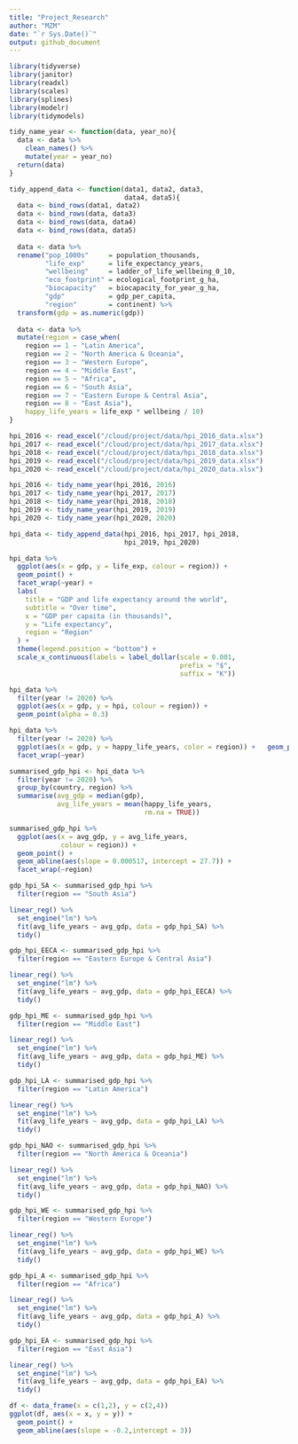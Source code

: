 ```yaml
---
title: "Project_Research"
author: "MZM"
date: "`r Sys.Date()`"
output: github_document
---
```


```r
library(tidyverse)
library(janitor)
library(readxl)
library(scales)
library(splines)
library(modelr)
library(tidymodels)
```

```r
tidy_name_year <- function(data, year_no){
  data <- data %>%
    clean_names() %>%
    mutate(year = year_no)
  return(data)
}

tidy_append_data <- function(data1, data2, data3, 
                             data4, data5){
  data <- bind_rows(data1, data2)
  data <- bind_rows(data, data3)
  data <- bind_rows(data, data4)
  data <- bind_rows(data, data5)
  
  data <- data %>%
  rename("pop_1000s"     = population_thousands,
         "life_exp"      = life_expectancy_years,
         "wellbeing"     = ladder_of_life_wellbeing_0_10,
         "eco_footprint" = ecological_footprint_g_ha,
         "biocapacity"   = biocapacity_for_year_g_ha,
         "gdp"           = gdp_per_capita,
         "region"        = continent) %>%
  transform(gdp = as.numeric(gdp))
  
  data <- data %>%
  mutate(region = case_when(
    region == 1 ~ "Latin America",
    region == 2 ~ "North America & Oceania",
    region == 3 ~ "Western Europe",
    region == 4 ~ "Middle East",
    region == 5 ~ "Africa",
    region == 6 ~ "South Asia",
    region == 7 ~ "Eastern Europe & Central Asia",
    region == 8 ~ "East Asia"),
    happy_life_years = life_exp * wellbeing / 10)
}
```

```r
hpi_2016 <- read_excel("/cloud/project/data/hpi_2016_data.xlsx")
hpi_2017 <- read_excel("/cloud/project/data/hpi_2017_data.xlsx")
hpi_2018 <- read_excel("/cloud/project/data/hpi_2018_data.xlsx") 
hpi_2019 <- read_excel("/cloud/project/data/hpi_2019_data.xlsx")
hpi_2020 <- read_excel("/cloud/project/data/hpi_2020_data.xlsx")

hpi_2016 <- tidy_name_year(hpi_2016, 2016)
hpi_2017 <- tidy_name_year(hpi_2017, 2017)
hpi_2018 <- tidy_name_year(hpi_2018, 2018)
hpi_2019 <- tidy_name_year(hpi_2019, 2019)
hpi_2020 <- tidy_name_year(hpi_2020, 2020)

hpi_data <- tidy_append_data(hpi_2016, hpi_2017, hpi_2018, 
                             hpi_2019, hpi_2020)
```

```r
hpi_data %>%
  ggplot(aes(x = gdp, y = life_exp, colour = region)) +
  geom_point() +
  facet_wrap(~year) +
  labs(
    title = "GDP and life expectancy around the world",
    subtitle = "Over time",
    x = "GDP per capaita (in thousands)",
    y = "Life expectancy",
    region = "Region"
  ) +
  theme(legend.position = "bottom") +
  scale_x_continuous(labels = label_dollar(scale = 0.001,
                                           prefix = "$",
                                           suffix = "K"))
```

```r
hpi_data %>%
  filter(year != 2020) %>%
  ggplot(aes(x = gdp, y = hpi, colour = region)) +
  geom_point(alpha = 0.3)
```

```r
hpi_data %>%
  filter(year != 2020) %>%
  ggplot(aes(x = gdp, y = happy_life_years, color = region)) +   geom_point() +
  facet_wrap(~year)
```

```r
summarised_gdp_hpi <- hpi_data %>%
  filter(year != 2020) %>%
  group_by(country, region) %>%
  summarise(avg_gdp = median(gdp), 
            avg_life_years = mean(happy_life_years, 
                                  rm.na = TRUE))

summarised_gdp_hpi %>%
  ggplot(aes(x = avg_gdp, y = avg_life_years, 
             colour = region)) +
  geom_point() +
  geom_abline(aes(slope = 0.000517, intercept = 27.7)) +
  facet_wrap(~region)
```

```r
gdp_hpi_SA <- summarised_gdp_hpi %>%
  filter(region == "South Asia")

linear_reg() %>%
  set_engine("lm") %>%
  fit(avg_life_years ~ avg_gdp, data = gdp_hpi_SA) %>%
  tidy()
```

```r
gdp_hpi_EECA <- summarised_gdp_hpi %>%
  filter(region == "Eastern Europe & Central Asia")

linear_reg() %>%
  set_engine("lm") %>%
  fit(avg_life_years ~ avg_gdp, data = gdp_hpi_EECA) %>%
  tidy()
```

```r
gdp_hpi_ME <- summarised_gdp_hpi %>%
  filter(region == "Middle East")

linear_reg() %>%
  set_engine("lm") %>%
  fit(avg_life_years ~ avg_gdp, data = gdp_hpi_ME) %>%
  tidy()
```

```r
gdp_hpi_LA <- summarised_gdp_hpi %>%
  filter(region == "Latin America")

linear_reg() %>%
  set_engine("lm") %>%
  fit(avg_life_years ~ avg_gdp, data = gdp_hpi_LA) %>%
  tidy()
```

```r
gdp_hpi_NAO <- summarised_gdp_hpi %>%
  filter(region == "North America & Oceania")

linear_reg() %>%
  set_engine("lm") %>%
  fit(avg_life_years ~ avg_gdp, data = gdp_hpi_NAO) %>%
  tidy()
```

```r
gdp_hpi_WE <- summarised_gdp_hpi %>%
  filter(region == "Western Europe")

linear_reg() %>%
  set_engine("lm") %>%
  fit(avg_life_years ~ avg_gdp, data = gdp_hpi_WE) %>%
  tidy()
```

```r
gdp_hpi_A <- summarised_gdp_hpi %>%
  filter(region == "Africa")

linear_reg() %>%
  set_engine("lm") %>%
  fit(avg_life_years ~ avg_gdp, data = gdp_hpi_A) %>%
  tidy()
```

```r
gdp_hpi_EA <- summarised_gdp_hpi %>%
  filter(region == "East Asia")

linear_reg() %>%
  set_engine("lm") %>%
  fit(avg_life_years ~ avg_gdp, data = gdp_hpi_EA) %>%
  tidy()
```

```r
df <- data_frame(x = c(1,2), y = c(2,4))
ggplot(df, aes(x = x, y = y)) +
  geom_point() +
  geom_abline(aes(slope = -0.2,intercept = 3))
```

